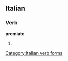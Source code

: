 ==Italian==

===Verb===
'''premiate'''

# {{form of|[[second-person|Second-person]] [[plural]] [[present subjunctive]]|[[premere#Italian|premere]]|lang=Italian}}

[[Category:Italian verb forms]]